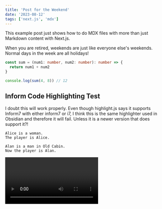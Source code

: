 ```yaml
---
title: 'Post for the Weekend'
date: '2023-08-12'
tags: ['next.js', 'mdx']
---
```


This example post just shows how to do MDX files with more than just Markdown content with Next.js.

When you are retired, weekends are just like everyone else's weekends. Normal days in the week are all holidays!

```typescript
const sum = (num1: number, num2: number): number => {
  return num1 + num2
}

console.log(sum(4, 8)) // 12
```

## Inform Code Highlighting Test

I doubt this will work properly. Even though highlight.js says it supports Inform7 with either inform7 or i7, I think this is the same highlighter used in Obsidian and therefore it will fail. Unless it is a newer version that does support it?!

```i7
Alice is a woman.
The player is Alice.

Alan is a man in Old Cabin.
Now the player is Alan.
```

<Video id='6h649f2fB9Q' />
